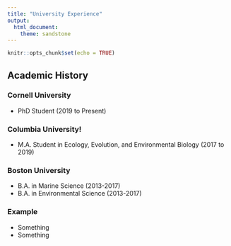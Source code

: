 ---
title: "University Experience"
output: 
  html_document:
    theme: sandstone
---
  
```{r setup, include=FALSE}
knitr::opts_chunk$set(echo = TRUE)
```

## Academic History {.tabset .tabset-fade .tabset-pills}

### Cornell University 

- PhD Student (2019 to Present)

### Columbia University!

- M.A. Student in Ecology, Evolution, and Environmental Biology (2017 to 2019)


### Boston University 

- B.A. in Marine Science (2013-2017)
- B.A. in Environmental Science (2013-2017)

### Example

- Something 
- Something